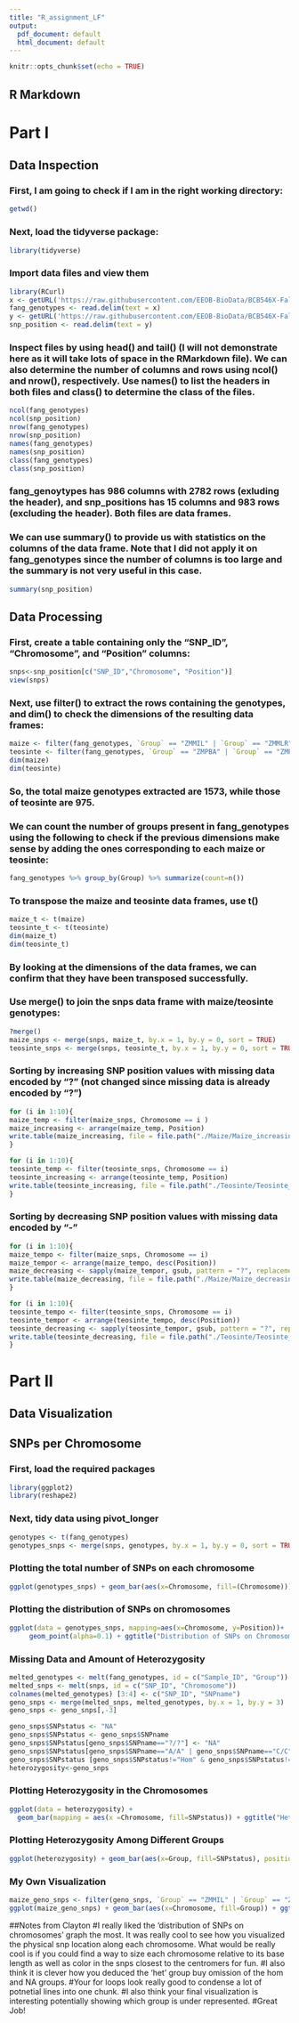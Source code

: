 ```yaml
---
title: "R_assignment_LF"
output:
  pdf_document: default
  html_document: default
---
```


```r
knitr::opts_chunk$set(echo = TRUE)
```

## R Markdown

# Part I
## Data Inspection

### First, I am going to check if I am in the right working directory:

```r
getwd()
```

### Next, load the tidyverse package:
```r
library(tidyverse)
```

### Import data files and view them
```r
library(RCurl)
x <- getURL('https://raw.githubusercontent.com/EEOB-BioData/BCB546X-Fall2019/master/assignments/UNIX_Assignment/fang_et_al_genotypes.txt')
fang_genotypes <- read.delim(text = x)
y <- getURL('https://raw.githubusercontent.com/EEOB-BioData/BCB546X-Fall2019/master/assignments/UNIX_Assignment/snp_position.txt')
snp_position <- read.delim(text = y)
```

### Inspect files by using head() and tail() (I will not demonstrate here as it will take lots of space in the RMarkdown file). We can also determine the number of columns and rows using ncol() and nrow(), respectively. Use names() to list the headers in both files and class() to determine the class of the files.
```r
ncol(fang_genotypes)
ncol(snp_position)
nrow(fang_genotypes)
nrow(snp_position)
names(fang_genotypes)
names(snp_position)
class(fang_genotypes)
class(snp_position)
```
### fang_genoytypes has 986 columns with 2782 rows (exluding the header), and snp_positions has 15 columns and 983 rows (excluding the header). Both files are data frames.

### We can use summary() to provide us with statistics on the columns of the data frame. Note that I did not apply it on fang_genotypes since the number of columns is too large and the  summary is not very useful in this case.
```r
summary(snp_position)
```


## Data Processing

### First, create a table containing only the "SNP_ID", "Chromosome", and "Position" columns:
```r
snps<-snp_position[c("SNP_ID","Chromosome", "Position")]
view(snps)
```

### Next, use filter() to extract the rows containing the genotypes, and dim() to check the dimensions of the resulting data frames:
```r
maize <- filter(fang_genotypes, `Group` == "ZMMIL" | `Group` == "ZMMLR" | `Group` == "ZMMMR")
teosinte <- filter(fang_genotypes, `Group` == "ZMPBA" | `Group` == "ZMPIL" | `Group` == "ZMPJA")
dim(maize)
dim(teosinte)
```
### So, the total maize genotypes extracted are 1573, while those of teosinte are 975. 


### We can count the number of groups present in fang_genotypes using the following to check if the previous dimensions make sense by adding the ones corresponding to each maize or teosinte:
```r
fang_genotypes %>% group_by(Group) %>% summarize(count=n())
```

### To transpose the maize and teosinte data frames, use t()
```r
maize_t <- t(maize)
teosinte_t <- t(teosinte)
dim(maize_t)
dim(teosinte_t)
```
### By looking at the dimensions of the data frames, we can confirm that they have been transposed successfully.

### Use merge() to join the snps data frame with maize/teosinte genotypes:
```r
?merge()
maize_snps <- merge(snps, maize_t, by.x = 1, by.y = 0, sort = TRUE)
teosinte_snps <- merge(snps, teosinte_t, by.x = 1, by.y = 0, sort = TRUE)
```

### Sorting by increasing SNP position values with missing data encoded by "?" (not changed since missing data is already encoded by "?")
```r
for (i in 1:10){
maize_temp <- filter(maize_snps, Chromosome == i )
maize_increasing <- arrange(maize_temp, Position)
write.table(maize_increasing, file = file.path("./Maize/Maize_increasing/", paste0("maize_chromosome_increasing_",i,".txt")), sep= "\t", row.names = FALSE)
}
```

```r
for (i in 1:10){
teosinte_temp <- filter(teosinte_snps, Chromosome == i)
teosinte_increasing <- arrange(teosinte_temp, Position)
write.table(teosinte_increasing, file = file.path("./Teosinte/Teosinte_increasing/", paste0("teosinte_chromosome_increasing_",i,".txt")), sep="\t", row.names=FALSE)
}

```

### Sorting by decreasing SNP position values with missing data encoded by "-"
```r
for (i in 1:10){
maize_tempo <- filter(maize_snps, Chromosome == i)
maize_tempor <- arrange(maize_tempo, desc(Position))
maize_decreasing <- sapply(maize_tempor, gsub, pattern = "?", replacement = "-", fixed = TRUE)
write.table(maize_decreasing, file = file.path("./Maize/Maize_decreasing/", paste0('maize_chromosome_decreasing_',i,'.txt')), sep='\t', row.names=FALSE)
} 
```

```r
for (i in 1:10){
teosinte_tempo <- filter(teosinte_snps, Chromosome == i)
teosinte_tempor <- arrange(teosinte_tempo, desc(Position))
teosinte_decreasing <- sapply(teosinte_tempor, gsub, pattern = "?", replacement = "-", fixed = TRUE)
write.table(teosinte_decreasing, file = file.path("./Teosinte/Teosinte_decreasing/", paste0('teosinte_chromosome_decreasing_',i,'.txt')), sep='\t', row.names=FALSE)
} 
```

# Part II
## Data Visualization

## SNPs per Chromosome

### First, load the required packages
```r
library(ggplot2)
library(reshape2)
```

### Next, tidy data using pivot_longer
```r
genotypes <- t(fang_genotypes)
genotypes_snps <- merge(snps, genotypes, by.x = 1, by.y = 0, sort = TRUE)
```

### Plotting the total number of SNPs on each chromosome
```r
ggplot(genotypes_snps) + geom_bar(aes(x=Chromosome, fill=(Chromosome))) + ggtitle("Number of SNPs/Chromosome") + theme(plot.title = element_text(hjust = 0.5)) + labs(x="Chromosome",y="SNP Count")
```

### Plotting the distribution of SNPs on chromosomes
```r
ggplot(data = genotypes_snps, mapping=aes(x=Chromosome, y=Position))+
     geom_point(alpha=0.1) + ggtitle("Distribution of SNPs on Chromosomes") + theme(plot.title = element_text(hjust = 0.5))
```

### Missing Data and Amount of Heterozygosity
```r
melted_genotypes <- melt(fang_genotypes, id = c("Sample_ID", "Group"))
melted_snps <- melt(snps, id = c("SNP_ID", "Chromosome"))
colnames(melted_genotypes) [3:4] <- c("SNP_ID", "SNPname")
geno_snps <- merge(melted_snps, melted_genotypes, by.x = 1, by.y = 3)
geno_snps <- geno_snps[,-3]
```

```r
geno_snps$SNPstatus <- "NA"
geno_snps$SNPstatus <- geno_snps$SNPname
geno_snps$SNPstatus[geno_snps$SNPname=="?/?"] <- "NA"
geno_snps$SNPstatus[geno_snps$SNPname=="A/A" | geno_snps$SNPname=="C/C" | geno_snps$SNPname=="G/G" | geno_snps$SNPname=="T/T"] <- "Hom"
geno_snps$SNPstatus [geno_snps$SNPstatus!="Hom" & geno_snps$SNPstatus!= "NA"] <- "Het"
heterozygosity<-geno_snps
```

### Plotting Heterozygosity in the Chromosomes
```r
ggplot(data = heterozygosity) + 
  geom_bar(mapping = aes(x =Chromosome, fill=SNPstatus)) + ggtitle("Heterozygosity in the Samples") + theme(plot.title = element_text(hjust = 0.5))
```

### Plotting Heterozygosity Among Different Groups
```r
ggplot(heterozygosity) + geom_bar(aes(x=Group, fill=SNPstatus), position = "fill") + ggtitle("Heterozygosity Among Different Groups") + labs(x="Group",y="Quantity of the Different SNP Status ") +  theme(plot.title = element_text(hjust = 0.5))
```

### My Own Visualization
```r
maize_geno_snps <- filter(geno_snps, `Group` == "ZMMIL" | `Group` == "ZMMLR" | `Group` == "ZMMMR")
ggplot(maize_geno_snps) + geom_bar(aes(x=Chromosome, fill=Group)) + ggtitle("Number of SNPs Found in each Maize Group Per Chromosome") + theme(plot.title = element_text(hjust = 0.5)) + labs(x="Chromosome",y="Number of SNPS/Group")
```


##Notes from Clayton
#I really liked the 'distribution of SNPs on chromosomes' graph the most. It was really cool to see how you visualized the physical snp location along each chromosome. What would be really cool is if you could find a way to size each chromosome relative to its base length as well as color in the snps closest to the centromers for fun. 
#I also think it is clever how you deduced the 'het' group buy omission of the hom and NA groups. 
#Your for loops look really good to condense a lot of potnetial lines into one chunk.
#I also think your final visualization is interesting potentially showing which group is under represented. 
#Great Job! 